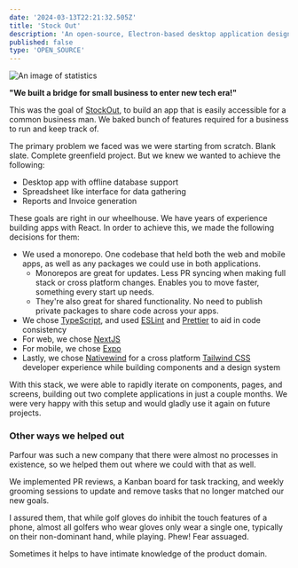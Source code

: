 ```yaml
---
date: '2024-03-13T22:21:32.505Z'
title: 'Stock Out'
description: 'An open-source, Electron-based desktop application designed for managing stock and balance efficiently.'
published: false
type: 'OPEN_SOURCE'
---
```



<div class="my-8 flex justify-center">
  <div class="w-2/3">
    <Image
      alt="An image of statistics"
      caption="An image of statistics"
      src="/images/statistics.png"
    />
  </div>
</div>

**"We built a bridge for small business to enter new tech era!"**

This was the goal of [StockOut](https://stockout.netlify.app/), to build an app that is easily accessible for a common business man. We baked bunch of features required for a business to run and keep track of.

The primary problem we faced was we were starting from scratch. Blank slate. Complete greenfield project. But we knew we wanted to achieve the following:

- Desktop app with offline database support
- Spreadsheet like interface for data gathering
- Reports and Invoice generation

These goals are right in our wheelhouse. We have years of experience building apps with React. In order to achieve this, we made the following decisions for them:

- We used a monorepo. One codebase that held both the web and mobile apps, as well as any packages we could use in both applications.
  - Monorepos are great for updates. Less PR syncing when making full stack or cross platform changes. Enables you to move faster, something every start up needs.
  - They're also great for shared functionality. No need to publish private packages to share code across your apps.
- We chose [TypeScript](https://www.typescriptlang.org), and used [ESLint](https://eslint.org) and [Prettier](https://prettier.io) to aid in code consistency
- For web, we chose [NextJS](https://nextjs.org)
- For mobile, we chose [Expo](https://expo.dev)
- Lastly, we chose [Nativewind](https://www.nativewind.dev/v4/overview) for a cross platform [Tailwind CSS](https://tailwindcss.com) developer experience while building components and a design system

With this stack, we were able to rapidly iterate on components, pages, and screens, building out two complete applications in just a couple months. We were very happy with this setup and would gladly use it again on future projects.

### Other ways we helped out

Parfour was such a new company that there were almost no processes in existence, so we helped them out where we could with that as well.

We implemented PR reviews, a Kanban board for task tracking, and weekly grooming sessions to update and remove tasks that no longer matched our new goals.


I assured them, that while golf gloves do inhibit the touch features of a phone, almost all golfers who wear gloves only wear a single one, typically on their non-dominant hand, while playing. Phew! Fear assuaged.

Sometimes it helps to have intimate knowledge of the product domain.
